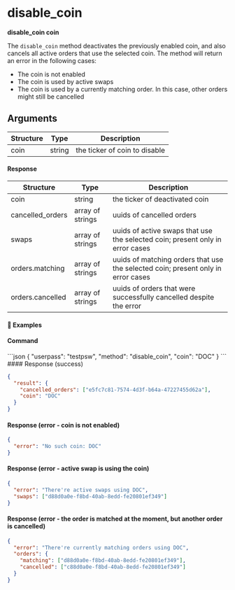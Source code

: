 
# disable\_coin

**disable\_coin coin**

The `disable_coin` method deactivates the previously enabled coin, and also cancels all active orders that use the selected coin. The method will return an error in the following cases:

*   The coin is not enabled
*   The coin is used by active swaps
*   The coin is used by a currently matching order. In this case, other orders might still be cancelled

## Arguments

| Structure | Type   | Description                   |
| --------- | ------ | ----------------------------- |
| coin      | string | the ticker of coin to disable |

#### Response

| Structure         | Type             | Description                                                                      |
| ----------------- | ---------------- | -------------------------------------------------------------------------------- |
| coin              | string           | the ticker of deactivated coin                                                   |
| cancelled\_orders | array of strings | uuids of cancelled orders                                                        |
| swaps             | array of strings | uuids of active swaps that use the selected coin; present only in error cases    |
| orders.matching   | array of strings | uuids of matching orders that use the selected coin; present only in error cases |
| orders.cancelled  | array of strings | uuids of orders that were successfully cancelled despite the error               |

#### 📌 Examples

#### Command

<CodeGroup title="" tag="POST" label="disable_coin" mm2MethodDecorate="true">
  ```json
  {
    "userpass": "testpsw",
    "method": "disable_coin",
    "coin": "DOC"
  }
  ```
</CodeGroup>

<CollapsibleSection expandedText="Hide Response" collapsedText="Show Response">
  #### Response (success)

  ```json
  {
    "result": {
      "cancelled_orders": ["e5fc7c81-7574-4d3f-b64a-47227455d62a"],
      "coin": "DOC"
    }
  }
  ```

  #### Response (error - coin is not enabled)

  ```json
  {
    "error": "No such coin: DOC"
  }
  ```

  #### Response (error - active swap is using the coin)

  ```json
  {
    "error": "There're active swaps using DOC",
    "swaps": ["d88d0a0e-f8bd-40ab-8edd-fe20801ef349"]
  }
  ```

  #### Response (error - the order is matched at the moment, but another order is cancelled)

  ```json
  {
    "error": "There're currently matching orders using DOC",
    "orders": {
      "matching": ["d88d0a0e-f8bd-40ab-8edd-fe20801ef349"],
      "cancelled": ["c88d0a0e-f8bd-40ab-8edd-fe20801ef349"]
    }
  }
  ```
</CollapsibleSection>
